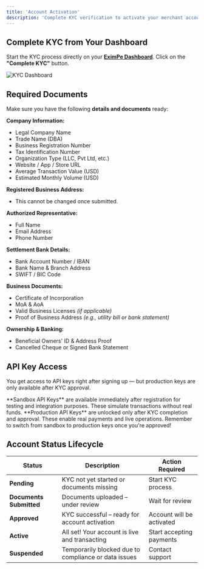 ```yaml
---
title: 'Account Activation'
description: 'Complete KYC verification to activate your merchant account and start accepting payments from India in compliance with RBI guidelines.'
---
```


## Complete KYC from Your Dashboard

Start the KYC process directly on your **[EximPe Dashboard](https://merchant.eximpe.com)**. Click on the **"Complete KYC"** button.

<Frame>
  <img
    src="/images/dashboard.png"
    alt="KYC Dashboard"
    style={{ borderRadius: '0.5rem' }}
  />
</Frame>

## Required Documents

Make sure you have the following **details and documents** ready:

**Company Information:**
- Legal Company Name  
- Trade Name (DBA)  
- Business Registration Number  
- Tax Identification Number  
- Organization Type (LLC, Pvt Ltd, etc.)  
- Website / App / Store URL  
- Average Transaction Value (USD)  
- Estimated Monthly Volume (USD)

**Registered Business Address:**
- This cannot be changed once submitted.

**Authorized Representative:**
- Full Name  
- Email Address  
- Phone Number

**Settlement Bank Details:**
- Bank Account Number / IBAN  
- Bank Name & Branch Address  
- SWIFT / BIC Code

**Business Documents:**
- Certificate of Incorporation  
- MoA & AoA  
- Valid Business Licenses *(if applicable)*  
- Proof of Business Address *(e.g., utility bill or bank statement)*

**Ownership & Banking:**
- Beneficial Owners' ID & Address Proof  
- Cancelled Cheque or Signed Bank Statement

## API Key Access

You get access to API keys right after signing up — but production keys are only available after KYC approval.

<Info>
  **Sandbox API Keys** are available immediately after registration for testing and integration purposes. These simulate transactions without real funds.
</Info>

<Info>
  **Production API Keys** are unlocked only after KYC completion and approval. These enable real payments and live operations.
</Info>

<Tip>
  Remember to switch from sandbox to production keys once you're approved!
</Tip>

## Account Status Lifecycle

| Status | Description | Action Required |
|--------|-------------|-----------------|
| **Pending** | KYC not yet started or documents missing | Start KYC process |
| **Documents Submitted** | Documents uploaded – under review | Wait for review |
| **Approved** | KYC successful – ready for account activation | Account will be activated |
| **Active** | All set! Your account is live and transacting | Start accepting payments |
| **Suspended** | Temporarily blocked due to compliance or data issues | Contact support |